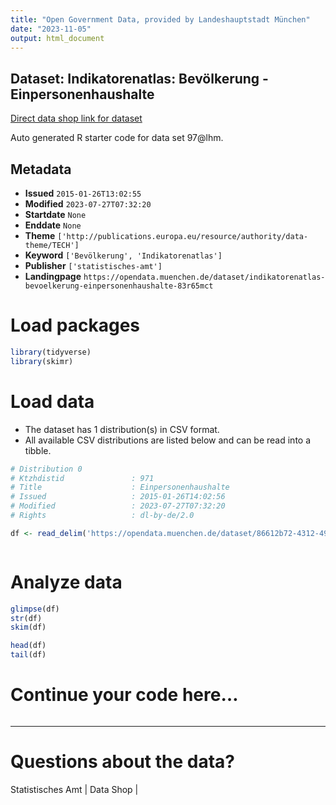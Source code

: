 ```yaml
---
title: "Open Government Data, provided by Landeshauptstadt München"
date: "2023-11-05"
output: html_document
---
```


## Dataset: Indikatorenatlas: Bevölkerung - Einpersonenhaushalte

[Direct data shop link for dataset](https://opendata.muenchen.de/dataset/indikatorenatlas-bevoelkerung-einpersonenhaushalte-83r65mct)

Auto generated R starter code for data set 97@lhm.

## Metadata

- **Issued** `2015-01-26T13:02:55`
- **Modified** `2023-07-27T07:32:20`
- **Startdate** `None`
- **Enddate** `None`
- **Theme** `['http://publications.europa.eu/resource/authority/data-theme/TECH']`
- **Keyword** `['Bevölkerung', 'Indikatorenatlas']`
- **Publisher** `['statistisches-amt']`
- **Landingpage** `https://opendata.muenchen.de/dataset/indikatorenatlas-bevoelkerung-einpersonenhaushalte-83r65mct`


# Load packages

```r

library(tidyverse)
library(skimr)

```

# Load data

-   The dataset has 1 distribution(s) in CSV format.
-   All available CSV distributions are listed below and can be read into a tibble.

```r

# Distribution 0
# Ktzhdistid               : 971
# Title                    : Einpersonenhaushalte
# Issued                   : 2015-01-26T14:02:56
# Modified                 : 2023-07-27T07:32:20
# Rights                   : dl-by-de/2.0

df <- read_delim('https://opendata.muenchen.de/dataset/86612b72-4312-4905-a0c5-581baac650c5/resource/bfedaa2b-e096-40b4-a48a-51faff42adf3/download/indikat_bevoelkerung_einpersonenhaushalte_240723.csv')



```

# Analyze data

```r

glimpse(df)
str(df)
skim(df)

head(df)
tail(df)

```

# Continue your code here...

```r

```

------------------------------------------------------------------------

# Questions about the data?

Statistisches Amt | Data Shop | 
